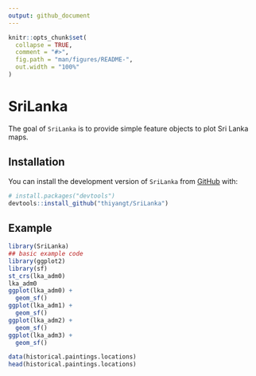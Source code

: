 ```yaml
---
output: github_document
---
```


<!-- README.md is generated from README.Rmd. Please edit that file -->

```r
knitr::opts_chunk$set(
  collapse = TRUE,
  comment = "#>",
  fig.path = "man/figures/README-",
  out.width = "100%"
)
```

# SriLanka


The goal of `SriLanka` is to provide simple feature objects to plot Sri Lanka maps.

## Installation

You can install the development version of `SriLanka` from [GitHub](https://github.com/) with:

``` r
# install.packages("devtools")
devtools::install_github("thiyangt/SriLanka")
```

## Example



```r
library(SriLanka)
## basic example code
library(ggplot2)
library(sf)
st_crs(lka_adm0)
lka_adm0
ggplot(lka_adm0) + 
  geom_sf()
ggplot(lka_adm1) + 
  geom_sf()
ggplot(lka_adm2) + 
  geom_sf()
ggplot(lka_adm3) + 
  geom_sf()
```


```r
data(historical.paintings.locations)
head(historical.paintings.locations)
```